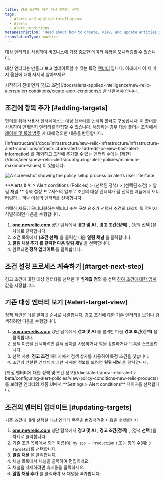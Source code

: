 ```yaml
---
title: 경고 조건에 대한 대상 엔터티 선택
tags:
  - Alerts and applied intelligence
  - Alerts
  - Alert conditions
metaDescription: 'Read about how to create, view, and update entities in notification channels for your policy conditions.'
translationType: machine
---
```



대상 엔터티를 사용하여 비즈니스에 가장 중요한 데이터 유형을 모니터링할 수 있습니다.

대상 엔터티는 만들고 보고 업데이트할 수 있는 특정 [엔터티](/docs/new-relic-one/use-new-relic-one/core-concepts/what-entity-new-relic/) 입니다. 아래에서 이 세 가지 옵션에 대해 자세히 알아보세요.

<Callout variant="tip">
  시작하기 전에 먼저 [경고 조건](/docs/alerts-applied-intelligence/new-relic-alerts/alert-conditions/create-alert-conditions/) 을 만들어야 합니다.
</Callout>

## 조건에 항목 추가 [#adding-targets]

편의를 위해 사용자 인터페이스는 대상 엔터티를 논리적 폴더로 구성합니다. 이 폴더를 사용하여 언제든지 엔티티를 편집할 수 있습니다. 해당하는 경우 대상 폴더는 조직에서 [레이블 및 롤업 범주](/docs/apm/new-relic-apm/maintenance/labels-categories-organizing-your-apps-servers) 에 대해 정의한 내용을 반영합니다.

<Callout variant="important">
  [Infrastructure](/docs/infrastructure/new-relic-infrastructure/infrastructure-alert-conditions/infrastructure-alerts-add-edit-or-view-host-alert-information) 를 제외하고 조건에 추가할 수 있는 엔터티 수에는 [제한](/docs/alerts/new-relic-alerts/configuring-alert-policies/minimum-maximum-values) 이 있습니다.
</Callout>

<img
  title="A screenshot showing the policy setup process on alerts user interface."
  alt="A screenshot showing the policy setup process on alerts user interface."
  src={policyAlertsUi}
/>

<figcaption>
  **Alerts & AI > Alert conditions (Policies) > (선택된 정책) > (선택된 조건) > 알림 채널:** 정책 설정 프로세스의 일부로 조건의 대상 엔터티가 될 선택한 제품에서 모니터링하는 하나 이상의 엔터티를 선택합니다. .
</figcaption>

선택한 제품이 모니터링하는 엔터티 또는 구성 요소가 선택한 조건의 대상이 될 것인지 식별하려면 다음을 수행합니다.

1. **[one.newrelic.com](https://one.newrelic.com/all-capabilities)** 상단 탐색에서 **경고 및 AI** , **경고 조건(정책)** , (정책 **선택** )을 차례로 클릭합니다.
2. 조건 목록에서 **(조건 선택)** 을 클릭한 다음 **알림 채널** 을 클릭합니다.
3. **알림 채널 추가 를 클릭한 다음 알림 채널** 을 선택합니다.
4. 완료되면 **정책 업데이트** 를 클릭합니다.

## 조건 설정 프로세스 계속하기 [#target-next-step]

경고 조건에 대한 대상 엔터티를 선택한 후 **임계값 정의** 를 선택 [하여 조건에 대한 임계](/docs/alerts/new-relic-alerts-beta/configuring-alert-policies/define-thresholds-trigger-alert) 값을 지정합니다.

## 기존 대상 엔터티 보기 [#alert-target-view]

정책 색인은 이를 알파벳 순서로 나열합니다. 경고 조건에 대한 기존 엔터티를 보거나 검색하려면 다음을 수행합니다.

1. **[one.newrelic.com](https://one.newrelic.com/all-capabilities)** 상단 탐색에서 **경고 및 AI** 를 클릭한 다음 **경고 조건(정책)** 을 클릭합니다.
2. 정책 이름을 선택하려면 검색 상자를 사용하거나 열을 정렬하거나 목록을 스크롤합니다.
3. 선택 사항: **경고 조건** 페이지에서 검색 상자를 사용하여 특정 조건을 찾습니다.
4. 조건과 연결된 엔터티에 대한 자세한 정보를 보려면 **알림 채널** 을 클릭합니다.

<Callout variant="tip">
  [특정 엔터티에 대한 정책 및 조건 정보](/docs/alerts/new-relic-alerts-beta/configuring-alert-policies/view-policy-conditions-new-relic-products) 를 보려면 엔터티의 제품 UI에서 **Settings > Alert conditions** 페이지를 선택합니다.
</Callout>

## 조건의 엔터티 업데이트 [#updating-targets]

기존 조건에 대해 선택한 대상 엔터티 목록을 변경하려면 다음을 수행합니다.

1. **[one.newrelic.com](https://one.newrelic.com/all-capabilities)** 상단 탐색에서 **경고 및 AI** , **경고 조건(정책)** , (정책 **선택** )을 차례로 클릭합니다.
2. 기존 조건 목록에서 항목 이름(예: `My app - Production` ) 또는 항목 수(예: `3 Targets` )를 선택합니다.
3. **알림 채널** 을 클릭합니다.
4. 채널 목록에서 채널을 클릭하여 편집하세요.
5. 채널을 삭제하려면 휴지통을 클릭하세요.
6. **알림 채널 추가** 를 클릭하여 새 채널을 추가합니다.